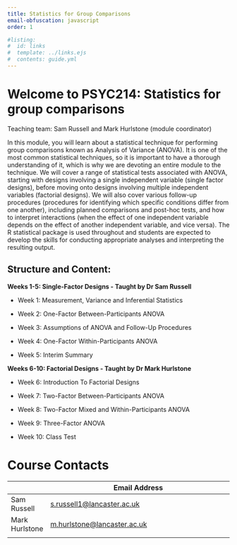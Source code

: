 ```yaml
---
title: Statistics for Group Comparisons
email-obfuscation: javascript
order: 1

#listing:
#  id: links
#  template: ../links.ejs
#  contents: guide.yml
---
```


# Welcome to PSYC214: Statistics for group comparisons

Teaching team: Sam Russell and Mark Hurlstone (module coordinator)

In this module, you will learn about a statistical technique for performing group comparisons known as Analysis of Variance (ANOVA). It is one of the most common statistical techniques, so it is important to have a thorough understanding of it, which is why we are devoting an entire module to the technique. We will cover a range of statistical tests associated with ANOVA, starting with designs involving a single independent variable (single factor designs), before moving onto designs involving multiple independent variables (factorial designs). We will also cover various follow-up procedures (procedures for identifying which specific conditions differ from one another), including planned comparisons and post-hoc tests, and how to interpret interactions (when the effect of one independent variable depends on the effect of another independent variable, and vice versa). The R statistical package is used throughout and students are expected to develop the skills for conducting appropriate analyses and interpreting the resulting output.


## Structure and Content:

<b>Weeks 1-5: Single-Factor Designs - Taught by Dr Sam Russell</b>

- Week 1: Measurement, Variance and Inferential Statistics

- Week 2: One-Factor Between-Participants ANOVA

- Week 3: Assumptions of ANOVA and Follow-Up Procedures

- Week 4: One-Factor Within-Participants ANOVA

- Week 5: Interim Summary

<b>Weeks 6-10: Factorial Designs - Taught by Dr Mark Hurlstone</b>

- Week 6: Introduction To Factorial Designs

- Week 7: Two-Factor Between-Participants ANOVA

- Week 8: Two-Factor Mixed and Within-Participants ANOVA

- Week 9: Three-Factor ANOVA

- Week 10: Class Test



# Course Contacts

|             | Email Address                                                  |
|-------------|----------------------------------------------------------------|
| Sam Russell | [s.russell1\@lancaster.ac.uk](mailto:s.russell1@lancaster.ac.uk) |
| Mark Hurlstone  | [m.hurlstone\@lancaster.ac.uk](mailto:m.hurlstone@lancaster.ac.uk)     |
|             |                                                                |
